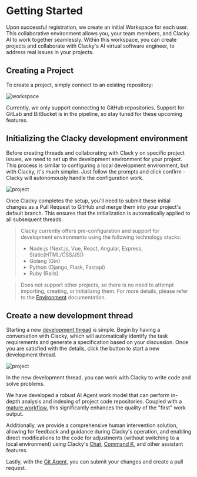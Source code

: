 # Getting Started

Upon successful registration, we create an initial Workspace for each user. This collaborative environment allows you, your team members, and Clacky AI to work together seamlessly. Within this workspace, you can create projects and collaborate with Clacky's AI virtual software engineer, to address real issues in your projects.

## Creating a Project

To create a project, simply connect to an existing repository:

![workspace](public/assets/workspace.png)

Currently, we only support connecting to GitHub repositories. Support for GitLab and BitBucket is in the pipeline, so stay tuned for these upcoming features.


## Initializing the Clacky development environment

Before creating threads and collaborating with Clack y on specific project issues, we need to set up the development environment for your project. This process is similar to configuring a local development environment, but with Clacky, it's much simpler. Just follow the prompts and click confirm - Clacky will autonomously handle the configuration work.

![project](public/assets/Initializing.png)

Once Clacky completes the setup, you'll need to submit these initial changes as a Pull Request to GitHub and merge them into your project's default branch. This ensures that the initialization is automatically applied to all subsequent threads.

> Clacky currently offers pre-configuration and support for development environments using the following technology stacks:
>   - Node.js (Next.js, Vue, React, Angular, Express, Static(HTML/CSS/JS))
>   - Golang (Gin)
>   - Python (Django, Flask, Fastapi)
>   - Ruby (Rails)

> Does not support other projects, so there is no need to attempt importing, creating, or initializing them.
> For more details, please refer to the [Environment](/clacky-workspace/environment) documentation.

## Create a new development thread

Starting a new [development thread](/clacky-workspace/dev-thread) is simple. Begin by having a conversation with Clacky, which will automatically identify the task requirements and generate a specification based on your discussion. Once you are satisfied with the details, click the button to start a new development thread.

![project](public/assets/specification.png)

In the new development thread, you can work with Clacky to write code and solve problems.

We have developed a robust AI Agent work model that can perform in-depth analysis and indexing of project code repositories. Coupled with a [mature workflow](/clacky-ai/task-plan-agent), this significantly enhances the quality of the "first" work output. 

Additionally, we provide a comprehensive human intervention solution, allowing for feedback and guidance during Clacky's operation, and enabling direct modifications to the code for adjustments (without switching to a local environment) using Clacky's [Chat](/clacky-ai/chat-agent), [Command K](/clacky-ai//chat-agent#edit-command-k), and other assistant features.

Lastly, with the [Git Agent](/clacky-ai/git-agent), you can submit your changes and create a pull request.